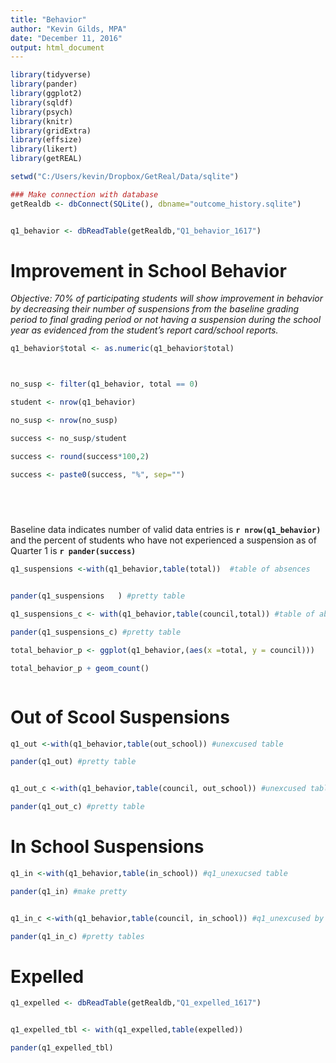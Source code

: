 ```yaml
---
title: "Behavior"
author: "Kevin Gilds, MPA"
date: "December 11, 2016"
output: html_document
---
```

```r
library(tidyverse)
library(pander)
library(ggplot2)
library(sqldf)
library(psych)
library(knitr)
library(gridExtra)
library(effsize)
library(likert)
library(getREAL)

```


```r

setwd("C:/Users/kevin/Dropbox/GetReal/Data/sqlite")

### Make connection with database
getRealdb <- dbConnect(SQLite(), dbname="outcome_history.sqlite")


q1_behavior <- dbReadTable(getRealdb,"Q1_behavior_1617")

```

# Improvement in School Behavior

*Objective: 70% of participating students will show improvement in behavior by decreasing their number of suspensions from the baseline grading period to final grading period or not having a suspension during the school year as evidenced from the student's report card/school reports.*





```r

q1_behavior$total <- as.numeric(q1_behavior$total)




```

```r
no_susp <- filter(q1_behavior, total == 0)

student <- nrow(q1_behavior)

no_susp <- nrow(no_susp)

success <- no_susp/student

success <- round(success*100,2)

success <- paste0(success, "%", sep="")


    
    


```

Baseline data indicates number of valid data entries is **`r nrow(q1_behavior)`** and the percent of students who have not experienced a suspension as of Quarter 1 is **`r pander(success)`**


```r

q1_suspensions <-with(q1_behavior,table(total))  #table of absences


pander(q1_suspensions   ) #pretty table

q1_suspensions_c <- with(q1_behavior,table(council,total)) #table of absences by council

pander(q1_suspensions_c) #pretty table
```


```r


total_behavior_p <- ggplot(q1_behavior,(aes(x =total, y = council)))

total_behavior_p + geom_count()



```


# Out of Scool Suspensions
```r

q1_out <-with(q1_behavior,table(out_school)) #unexcused table

pander(q1_out) #pretty table


q1_out_c <-with(q1_behavior,table(council, out_school)) #unexcused table by council

pander(q1_out_c) #pretty table

```



# In School Suspensions
```r
q1_in <-with(q1_behavior,table(in_school)) #q1_unexucsed table

pander(q1_in) #make pretty


q1_in_c <-with(q1_behavior,table(council, in_school)) #q1_unexcused by council

pander(q1_in_c) #pretty tables

```

# Expelled
```r


q1_expelled <- dbReadTable(getRealdb,"Q1_expelled_1617")


q1_expelled_tbl <- with(q1_expelled,table(expelled))

pander(q1_expelled_tbl)

```



